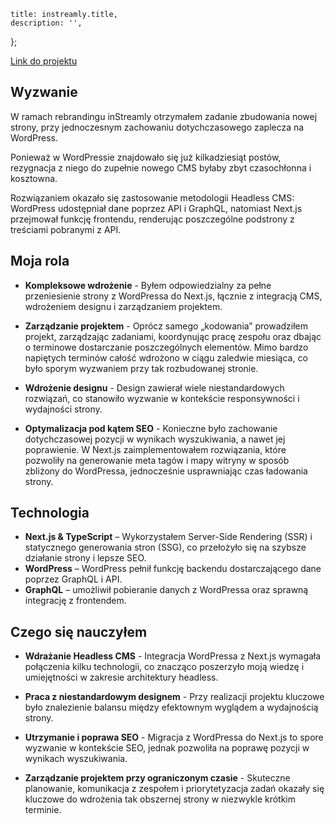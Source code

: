 
	title: instreamly.title,
	description: '',
};

<CaseStudyHeading
	title={instreamly.title}
	company={instreamly.company}
	img={instreamly.imgHero}
  date={instreamly.date}
/>

[Link do projektu](https://instreamly.com/)

## Wyzwanie

W ramach rebrandingu inStreamly otrzymałem zadanie zbudowania nowej strony, przy jednoczesnym zachowaniu dotychczasowego zaplecza na WordPress.

Ponieważ w WordPressie znajdowało się już kilkadziesiąt postów, rezygnacja z niego do zupełnie nowego CMS byłaby zbyt czasochłonna i kosztowna.

Rozwiązaniem okazało się zastosowanie metodologii Headless CMS: WordPress udostępniał dane poprzez API i GraphQL, natomiast Next.js przejmował funkcję frontendu, renderując poszczególne podstrony z treściami pobranymi z API.

## Moja rola

- **Kompleksowe wdrożenie** - Byłem odpowiedzialny za pełne przeniesienie strony z WordPressa do Next.js, łącznie z integracją CMS, wdrożeniem designu i zarządzaniem projektem.

- **Zarządzanie projektem** - Oprócz samego „kodowania” prowadziłem projekt, zarządzając zadaniami, koordynując pracę zespołu oraz dbając o terminowe dostarczanie poszczególnych elementów. Mimo bardzo napiętych terminów całość wdrożono w ciągu zaledwie miesiąca, co było sporym wyzwaniem przy tak rozbudowanej stronie.

- **Wdrożenie designu** - Design zawierał wiele niestandardowych rozwiązań, co stanowiło wyzwanie w kontekście responsywności i wydajności strony.

- **Optymalizacja pod kątem SEO** - Konieczne było zachowanie dotychczasowej pozycji w wynikach wyszukiwania, a nawet jej poprawienie. W Next.js zaimplementowałem rozwiązania, które pozwoliły na generowanie meta tagów i mapy witryny w sposób zbliżony do WordPressa, jednocześnie usprawniając czas ładowania strony.

## Technologia

- **Next.js & TypeScript** – Wykorzystałem Server-Side Rendering (SSR) i statycznego generowania stron (SSG), co przełożyło się na szybsze działanie strony i lepsze SEO.
- **WordPress** – WordPress pełnił funkcję backendu dostarczającego dane poprzez GraphQL i API.
- **GraphQL** – umożliwił pobieranie danych z WordPressa oraz sprawną integrację z frontendem.

## Czego się nauczyłem

- **Wdrażanie Headless CMS** - Integracja WordPressa z Next.js wymagała połączenia kilku technologii, co znacząco poszerzyło moją wiedzę i umiejętności w zakresie architektury headless.

- **Praca z niestandardowym designem** - Przy realizacji projektu kluczowe było znalezienie balansu między efektownym wyglądem a wydajnością strony.

- **Utrzymanie i poprawa SEO** - Migracja z WordPressa do Next.js to spore wyzwanie w kontekście SEO, jednak pozwoliła na poprawę pozycji w wynikach wyszukiwania.

- **Zarządzanie projektem przy ograniczonym czasie** - Skuteczne planowanie, komunikacja z zespołem i priorytetyzacja zadań okazały się kluczowe do wdrożenia tak obszernej strony w niezwykle krótkim terminie.

<CaseStudyProjects projectId={instreamly.id} />
